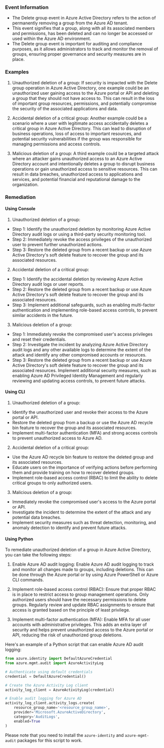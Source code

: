 
### Event Information

- The Delete group event in Azure Active Directory refers to the action of permanently removing a group from the Azure AD tenant.
- This event signifies that a group, along with all its associated members and permissions, has been deleted and can no longer be accessed or used within the Azure AD environment.
- The Delete group event is important for auditing and compliance purposes, as it allows administrators to track and monitor the removal of groups, ensuring proper governance and security measures are in place.


### Examples

1. Unauthorized deletion of a group: If security is impacted with the Delete group operation in Azure Active Directory, one example could be an unauthorized user gaining access to the Azure portal or API and deleting a group that they should not have access to. This can result in the loss of important group resources, permissions, and potentially compromise the security of the associated applications and data.

2. Accidental deletion of a critical group: Another example could be a scenario where a user with legitimate access accidentally deletes a critical group in Azure Active Directory. This can lead to disruption of business operations, loss of access to important resources, and potential security vulnerabilities if the group was responsible for managing permissions and access controls.

3. Malicious deletion of a group: A third example could be a targeted attack where an attacker gains unauthorized access to an Azure Active Directory account and intentionally deletes a group to disrupt business operations or gain unauthorized access to sensitive resources. This can result in data breaches, unauthorized access to applications and services, and potential financial and reputational damage to the organization.

### Remediation

#### Using Console

1. Unauthorized deletion of a group:
- Step 1: Identify the unauthorized deletion by monitoring Azure Active Directory audit logs or using a third-party security monitoring tool.
- Step 2: Immediately revoke the access privileges of the unauthorized user to prevent further unauthorized actions.
- Step 3: Restore the deleted group from a recent backup or use Azure Active Directory's soft delete feature to recover the group and its associated resources.

2. Accidental deletion of a critical group:
- Step 1: Identify the accidental deletion by reviewing Azure Active Directory audit logs or user reports.
- Step 2: Restore the deleted group from a recent backup or use Azure Active Directory's soft delete feature to recover the group and its associated resources.
- Step 3: Implement additional safeguards, such as enabling multi-factor authentication and implementing role-based access controls, to prevent similar accidents in the future.

3. Malicious deletion of a group:
- Step 1: Immediately revoke the compromised user's access privileges and reset their credentials.
- Step 2: Investigate the incident by analyzing Azure Active Directory audit logs and any other available logs to determine the extent of the attack and identify any other compromised accounts or resources.
- Step 3: Restore the deleted group from a recent backup or use Azure Active Directory's soft delete feature to recover the group and its associated resources. Implement additional security measures, such as enabling Azure AD Privileged Identity Management and regularly reviewing and updating access controls, to prevent future attacks.

#### Using CLI

1. Unauthorized deletion of a group:
- Identify the unauthorized user and revoke their access to the Azure portal or API.
- Restore the deleted group from a backup or use the Azure AD recycle bin feature to recover the group and its associated resources.
- Implement multi-factor authentication (MFA) and strong access controls to prevent unauthorized access to Azure AD.

2. Accidental deletion of a critical group:
- Use the Azure AD recycle bin feature to restore the deleted group and its associated resources.
- Educate users on the importance of verifying actions before performing them and provide training on how to recover deleted groups.
- Implement role-based access control (RBAC) to limit the ability to delete critical groups to only authorized users.

3. Malicious deletion of a group:
- Immediately revoke the compromised user's access to the Azure portal or API.
- Investigate the incident to determine the extent of the attack and any potential data breaches.
- Implement security measures such as threat detection, monitoring, and anomaly detection to identify and prevent future attacks.

#### Using Python

To remediate unauthorized deletion of a group in Azure Active Directory, you can take the following steps:

1. Enable Azure AD audit logging: Enable Azure AD audit logging to track and monitor all changes made to groups, including deletions. This can be done through the Azure portal or by using Azure PowerShell or Azure CLI commands.

2. Implement role-based access control (RBAC): Ensure that proper RBAC is in place to restrict access to group management operations. Only authorized users should have the necessary permissions to delete groups. Regularly review and update RBAC assignments to ensure that access is granted based on the principle of least privilege.

3. Implement multi-factor authentication (MFA): Enable MFA for all user accounts with administrative privileges. This adds an extra layer of security and helps prevent unauthorized access to the Azure portal or API, reducing the risk of unauthorized group deletions.

Here's an example of a Python script that can enable Azure AD audit logging:

```python
from azure.identity import DefaultAzureCredential
from azure.mgmt.audit import AzureActivityLog

# Authenticate using default credentials
credential = DefaultAzureCredential()

# Create the Azure Activity Log client
activity_log_client = AzureActivityLog(credential)

# Enable audit logging for Azure AD
activity_log_client.activity_logs.create(
    resource_group_name='<resource_group_name>',
    provider='Microsoft.AzureActiveDirectory',
    category='AuditLogs',
    enabled=True
)
```

Please note that you need to install the `azure-identity` and `azure-mgmt-audit` packages for this script to work.

